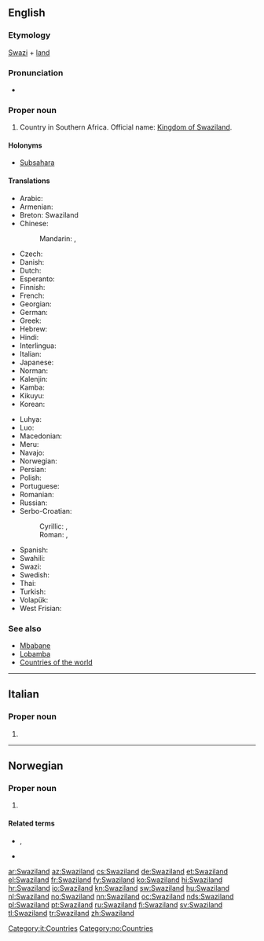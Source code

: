 ==English==
{{wikipedia}}

===Etymology===
[[w:Swazi people|Swazi]] + [[land]]

===Pronunciation===
* {{IPA|/ˈswɑːziˌlænd/|lang=en}}

===Proper noun===
{{en-proper noun}}

# Country in Southern Africa. Official name: [[Kingdom of Swaziland]].

====Holonyms====
* [[Subsahara]]

====Translations====
{{trans-top|Kingdom of Swaziland}}
* Arabic: {{t|ar|سُوَازِيلَانْدَ|tr=suwazilanda}}
* Armenian: {{t|hy|Սվազիլենդ}}
* Breton: Swaziland
* Chinese:
*: Mandarin: {{t|cmn|斯威士蘭|sc=Hani}}, {{t+|cmn|斯威士兰|tr=Sīwēishìlán|sc=Hani}}
* Czech: {{t+|cs|Svazijsko|n}}
* Danish: {{t|da|Swaziland}}
* Dutch: {{t+|nl|Swaziland}}
* Esperanto: {{t|eo|Svazilando}}
* Finnish: {{t+|fi|Swazimaa}}
* French: {{t+|fr|Swaziland|m}}
* Georgian: {{t|ka|სვაზილენდი}}
* German: {{t+|de|Swasiland}}
* Greek: {{t+|el|Σουαζιλάνδη|f}}
* Hebrew: {{t|he|סוואזילנד}}
* Hindi: {{t|hi|स्वाजीलैंड|tr=svājīlaiṇḍ}}
* Interlingua: {{t|ia|Swazilandia}}
* Italian: {{t|it|Swaziland|m}}
* Japanese: {{t+|ja|スワジランド|tr=Suwajirando}}
* Norman: {{t|nrf|Swaziland|m}}
* Kalenjin: {{t|kln|Uswazi}}
* Kamba: {{t|kam|Uswasi}}
* Kikuyu: {{t|ki|Uswathi}}
* Korean: {{t+|ko|스와질란드|tr=Seuwajillandeu|sc=Hang}}
{{trans-mid}}
* Luhya: {{t|luy|Buswazi}}
* Luo: {{t|luo|Swazi}}
* Macedonian: {{t|mk|Свазиленд|m|tr=Svázilend}}
* Meru: {{t|mer|Uswathi}}
* Navajo: {{t|nv|Swáazi Dineʼé bikéyah}}
* Norwegian: {{t+|no|Swaziland}}
* Persian: {{t|fa|سوازیلند}}
* Polish: {{t+|pl|Suazi}}
* Portuguese: {{t+|pt|Suazilândia}}
* Romanian: {{t|ro|Swaziland|n}}
* Russian: {{t|ru|Свазиле́нд|m}}
* Serbo-Croatian:
*: Cyrillic: {{t|sh|Свази}}, {{t|sh|Свазиленд}}
*: Roman: {{t+|sh|Svazi}}, {{t|sh|Svazilend}}
* Spanish: {{t+|es|Suazilandia|f}}
* Swahili: {{t+|sw|Uswazi}}
* Swazi: {{t|ss|káNgwane}}
* Swedish: {{t+|sv|Swaziland}}
* Thai: {{t+|th|สวาซิแลนด์}}
* Turkish: {{t+|tr|Svaziland}}
* Volapük: {{t+|vo|Svasiyän}}
* West Frisian: {{t|fy|Swazilân}}
{{trans-bottom}}

===See also===
* [[Mbabane]]
* [[Lobamba]]
* [[Appendix:Countries of the world|Countries of the world]]

----

==Italian==
{{wikipedia|lang=it}}

===Proper noun===
{{it-proper noun|g=m}}

# {{l|en|Swaziland}}

[[Category:it:Countries]]

----

==Norwegian==

===Proper noun===
{{no-proper noun}}

# {{l|en|Swaziland}}

====Related terms====
* {{l|no|swazilender}}, {{l|no|swazilending}}
* {{l|no|swazilandsk}}

[[Category:no:Countries]]

[[ar:Swaziland]]
[[az:Swaziland]]
[[cs:Swaziland]]
[[de:Swaziland]]
[[et:Swaziland]]
[[el:Swaziland]]
[[fr:Swaziland]]
[[fy:Swaziland]]
[[ko:Swaziland]]
[[hi:Swaziland]]
[[hr:Swaziland]]
[[io:Swaziland]]
[[kn:Swaziland]]
[[sw:Swaziland]]
[[hu:Swaziland]]
[[nl:Swaziland]]
[[no:Swaziland]]
[[nn:Swaziland]]
[[oc:Swaziland]]
[[nds:Swaziland]]
[[pl:Swaziland]]
[[pt:Swaziland]]
[[ru:Swaziland]]
[[fi:Swaziland]]
[[sv:Swaziland]]
[[tl:Swaziland]]
[[tr:Swaziland]]
[[zh:Swaziland]]